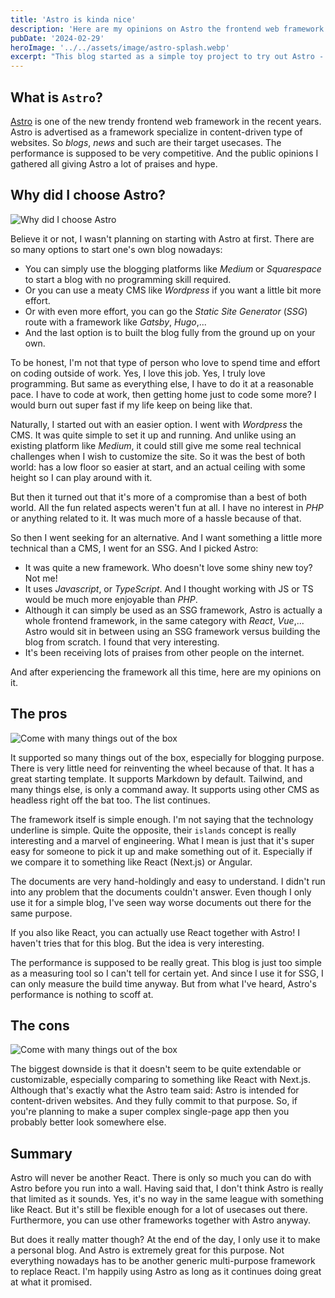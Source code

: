 ```yaml
---
title: 'Astro is kinda nice'
description: 'Here are my opinions on Astro the frontend web framework after using it to make this blog.'
pubDate: '2024-02-29'
heroImage: '../../assets/image/astro-splash.webp'
excerpt: "This blog started as a simple toy project to try out Astro - the frontend web framework. And after using it for a while, I think I like it. Here are all my opinions on the framework."
---
```


## What is `Astro`?
[Astro](https://astro.build) is one of the new trendy frontend web framework in the recent years. 
Astro is advertised as a framework specialize in content-driven type of websites. So *blogs*, *news* and such are their target usecases.
The performance is supposed to be very competitive. And the public opinions I gathered all giving Astro a lot of praises and hype.

## Why did I choose Astro?

![Why did I choose Astro](../../assets/image/thinking.webp)

Believe it or not, I wasn't planning on starting with Astro at first. There are so many options to start one's own blog nowadays: 
- You can simply use the blogging platforms like *Medium* or *Squarespace* to start a blog with no programming skill required.
- Or you can use a meaty CMS like *Wordpress* if you want a little bit more effort. 
- Or with even more effort, you can go the *Static Site Generator* (*SSG*) route with a framework like *Gatsby*, *Hugo*,... 
- And the last option is to built the blog fully from the ground up on your own.

To be honest, I'm not that type of person who love to spend time and effort on coding outside of work. Yes, I love this job. Yes, I truly love programming.
But same as everything else, I have to do it at a reasonable pace. I have to code at work, then getting home just to code some more? 
I would burn out super fast if my life keep on being like that.

Naturally, I started out with an easier option. I went with *Wordpress* the CMS. It was quite simple to set it up and running.
And unlike using an existing platform like *Medium*, it could still give me some real technical challenges when I wish to customize the site.
So it was the best of both world: has a low floor so easier at start, and an actual ceiling with some height so I can play around with it.

But then it turned out that it's more of a compromise than a best of both world. All the fun related aspects weren't fun at all.
I have no interest in *PHP* or anything related to it. It was much more of a hassle because of that.

So then I went seeking for an alternative. And I want something a little more technical than a CMS, I went for an SSG. And I picked Astro:
- It was quite a new framework. Who doesn't love some shiny new toy? Not me!
- It uses *Javascript*, or *TypeScript*. And I thought working with JS or TS would be much more enjoyable than *PHP*.
- Although it can simply be used as an SSG framework, Astro is actually a whole frontend framework, in the same category with *React*, *Vue*,... 
Astro would sit in between using an SSG framework versus building the blog from scratch. I found that very interesting.
- It's been receiving lots of praises from other people on the internet.

And after experiencing the framework all this time, here are my opinions on it.

## The pros

![Come with many things out of the box](../../assets/image/astro-box.webp)

It supported so many things out of the box, especially for blogging purpose. There is very little need for reinventing the wheel because of that.
It has a great starting template. It supports Markdown by default. Tailwind, and many things else, is only a command away. It supports using other CMS as headless right off the bat too.
The list continues.

The framework itself is simple enough. I'm not saying that the technology underline is simple.
Quite the opposite, their `islands` concept is really interesting and a marvel of engineering.
What I mean is just that it's super easy for someone to pick it up and make something out of it. Especially if we compare it to something like React (Next.js) or Angular.

The documents are very hand-holdingly and easy to understand. I didn't run into any problem that the documents couldn't answer.
Even though I only use it for a simple blog, I've seen way worse documents out there for the same purpose.

If you also like React, you can actually use React together with Astro! I haven't tries that for this blog. But the idea is very interesting.

The performance is supposed to be really great. This blog is just too simple as a measuring tool so I can't tell for certain yet.
And since I use it for SSG, I can only measure the build time anyway.
But from what I've heard, Astro's performance is nothing to scoff at.

## The cons

![Come with many things out of the box](../../assets/image/wall.webp)

The biggest downside is that it doesn't seem to be quite extendable or customizable, especially comparing to something like React with Next.js.
Although that's exactly what the Astro team said: Astro is intended for content-driven websites. And they fully commit to that purpose.
So, if you're planning to make a super complex single-page app then you probably better look somewhere else.

## Summary

Astro will never be another React. There is only so much you can do with Astro before you run into a wall. 
Having said that, I don't think Astro is really that limited as it sounds. Yes, it's no way in the same league with something like React.
But it's still be flexible enough for a lot of usecases out there. Furthermore, you can use other frameworks together with Astro anyway.

But does it really matter though? At the end of the day, I only use it to make a personal blog. And Astro is extremely great for this purpose.
Not everything nowadays has to be another generic multi-purpose framework to replace React.
I'm happily using Astro as long as it continues doing great at what it promised.


